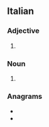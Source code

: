 ==Italian==

===Adjective===
{{head|it|adjective form}}

# {{feminine plural of|contadino|lang=it}}

===Noun===
{{head|it|noun plural form|g=f}}
# {{plural of|contadina|lang=it}}

===Anagrams===
* {{l|it|citandone}}
* {{l|it|decantino}}